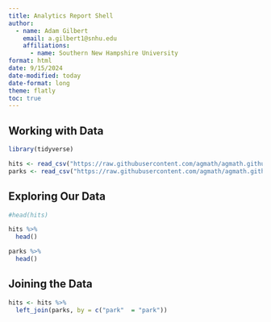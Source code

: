 ```yaml
---
title: Analytics Report Shell
author: 
  - name: Adam Gilbert
    email: a.gilbert1@snhu.edu
    affiliations: 
      - name: Southern New Hampshire University
format: html
date: 9/15/2024
date-modified: today
date-format: long
theme: flatly
toc: true
---
```


## Working with Data

```r
library(tidyverse)

hits <- read_csv("https://raw.githubusercontent.com/agmath/agmath.github.io/refs/heads/master/data/classification/battedballs.csv")
parks <- read_csv("https://raw.githubusercontent.com/agmath/agmath.github.io/refs/heads/master/data/classification/park_dimensions.csv")
```

## Exploring Our Data

```r
#head(hits)

hits %>% 
  head()
```

```r
parks %>%
  head()
```

## Joining the Data

```r
hits <- hits %>%
  left_join(parks, by = c("park"  = "park"))
```





